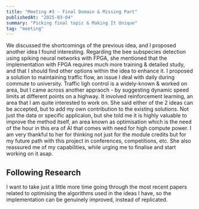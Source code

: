 ```yaml
---
title: "Meeting #3 - Final Domain & Missing Part"
publishedAt: "2025-03-04"
summary: "Picking final topic & Making It Unique"
tag: "meeting"
---
```


We discussed the shortcomings of the previous idea, and I proposed another idea I found interesting.
Regarding the bee subspecies detection using spiking neural networks with FPGA, she mentioned that the implementation with FPGA requires much more training & detailed study, 
and that I should find other options within the idea to enhance it. 
I proposed a solution to maintaining traffic flow, an issue I deal with daily during commute to university.
Traffic ligh control is a widely-known & worked on area, but I came across another appraoch - by suggesting dynamic speed limits at different points on a highway.
It involved reinforcement learning, an area that I am quite interested to work on. 
She said either of the 2 ideas can be accepted, but to add my own contribution to the existing solutions. 
Not just the data or specific applicaion, but she told me it is highly valuable to improve the method itself, 
an area known as optimisation which is the need of the hour in this era of AI that comes with need for high compute power. 
I am very thankful to her for thinking not just for the module credits but for my future path with this project in conferences, competitions, etc.
She also reassured me of my capabilities, while urging me to finalise and start working on it asap.

## Following Research

I want to take just a little more time going through the most recent papers related to optimising the algorithms used in the 
ideas I have, so the implementation can be genuinely improved, instead of replicated. 

